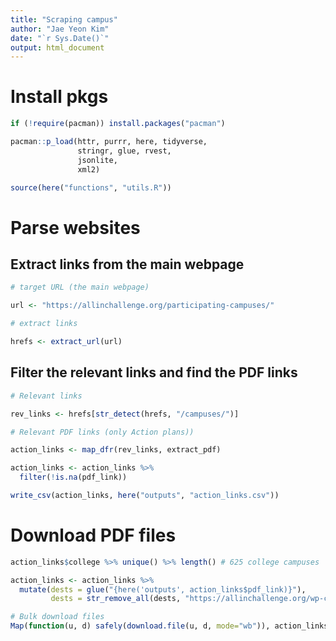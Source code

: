 ```yaml
---
title: "Scraping campus"
author: "Jae Yeon Kim"
date: "`r Sys.Date()`"
output: html_document
---
```


# Install pkgs 

```r
if (!require(pacman)) install.packages("pacman")

pacman::p_load(httr, purrr, here, tidyverse,
               stringr, glue, rvest, 
               jsonlite, 
               xml2)

source(here("functions", "utils.R"))
```

# Parse websites

## Extract links from the main webpage 

```r
# target URL (the main webpage)

url <- "https://allinchallenge.org/participating-campuses/"

# extract links

hrefs <- extract_url(url)
```

## Filter the relevant links and find the PDF links

```r
# Relevant links

rev_links <- hrefs[str_detect(hrefs, "/campuses/")]

# Relevant PDF links (only Action plans))

action_links <- map_dfr(rev_links, extract_pdf)

action_links <- action_links %>%
  filter(!is.na(pdf_link))

write_csv(action_links, here("outputs", "action_links.csv"))
```

# Download PDF files

```r
action_links$college %>% unique() %>% length() # 625 college campuses

action_links <- action_links %>%
  mutate(dests = glue("{here('outputs', action_links$pdf_link)}"), 
         dests = str_remove_all(dests, "https://allinchallenge.org/wp-content/uploads/"))

# Bulk download files
Map(function(u, d) safely(download.file(u, d, mode="wb")), action_links$pdf_link, action_links$dests)
```